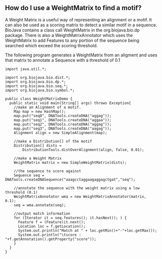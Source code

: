 == How do I use a WeightMatrix to find a motif? ==

A Weight Matrix is a useful way of representing an alignment or a motif. It can also be used as a scoring matrix to detect a similar motif in a sequence. BioJava contains a class call WeightMatrix in the org.biojava.bio.dp package. There is also a WeightMatrixAnnotator which uses the WeightMatrix to add Features to any portion of the sequence being searched which exceed the scoring threshold.

The following program generates a WeightMatrix from an aligment and uses that matrix to annotate a Sequence with a threshold of 0.1

<pre>
import java.util.*;

import org.biojava.bio.dist.*;
import org.biojava.bio.dp.*;
import org.biojava.bio.seq.*;
import org.biojava.bio.symbol.*;

public class WeightMatrixDemo {
  public static void main(String[] args) throws Exception{
    //make an Alignment of a motif.
    Map map = new HashMap();
    map.put("seq0", DNATools.createDNA("aggag"));
    map.put("seq1", DNATools.createDNA("aggaa"));
    map.put("seq2", DNATools.createDNA("aggag"));
    map.put("seq3", DNATools.createDNA("aagag"));
    Alignment align = new SimpleAlignment(map);

    //make a Distribution[] of the motif
    Distribution[] dists =
        DistributionTools.distOverAlignment(align, false, 0.01);

    //make a Weight Matrix
    WeightMatrix matrix = new SimpleWeightMatrix(dists);

    //the sequence to score against
    Sequence seq = DNATools.createDNASequence("aaagcctaggaagaggagctgat","seq");

    //annotate the sequence with the weight matrix using a low threshold (0.1)
    WeightMatrixAnnotator wma = new WeightMatrixAnnotator(matrix, 0.1);
    seq = wma.annotate(seq);

    //output match information
    for (Iterator it = seq.features(); it.hasNext(); ) {
      Feature f = (Feature)it.next();
      Location loc = f.getLocation();
      System.out.println("Match at " + loc.getMin()+"-"+loc.getMax());
      System.out.println("\tscore : "+f.getAnnotation().getProperty("score"));
    }
  }
}
</pre>